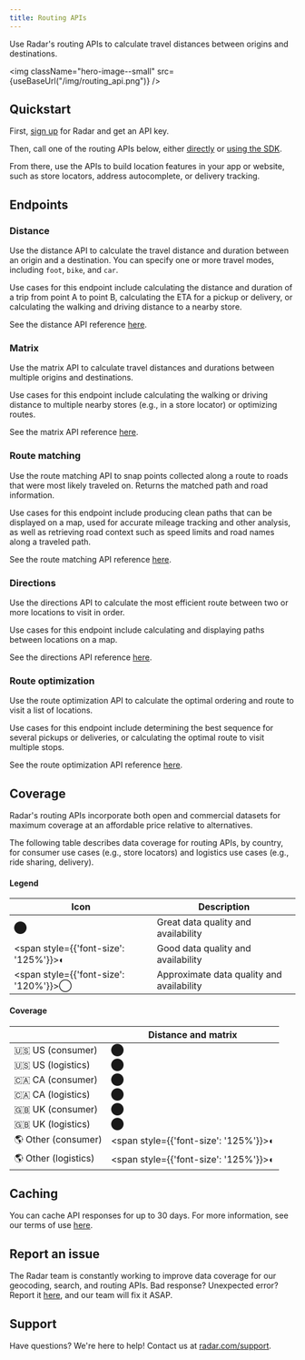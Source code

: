 ```yaml
---
title: Routing APIs
---
```



Use Radar's routing APIs to calculate travel distances between origins and destinations.

<img className="hero-image--small" src={useBaseUrl("/img/routing_api.png")} />

## Quickstart

First, [sign up](https://radar.com/signup) for Radar and get an API key.

Then, call one of the routing APIs below, either [directly](/api) or [using the SDK](/sdk).

From there, use the APIs to build location features in your app or website, such as store locators, address autocomplete, or delivery tracking.

## Endpoints

### Distance

Use the distance API to calculate the travel distance and duration between an origin and a destination. You can specify one or more travel modes, including `foot`, `bike`, and `car`.

Use cases for this endpoint include calculating the distance and duration of a trip from point A to point B, calculating the ETA for a pickup or delivery, or calculating the walking and driving distance to a nearby store.

See the distance API reference [here](/api#distance).

### Matrix

Use the matrix API to calculate travel distances and durations between multiple origins and destinations.

Use cases for this endpoint include calculating the walking or driving distance to multiple nearby stores (e.g., in a store locator) or optimizing routes.

See the matrix API reference [here](/api#matrix).

### Route matching

Use the route matching API to snap points collected along a route to roads that were most likely traveled on. Returns the matched path and road information.

Use cases for this endpoint include producing clean paths that can be displayed on a map, used for accurate mileage tracking and other analysis, as well as retrieving road context such as speed limits and road names along a traveled path.

See the route matching API reference [here](/api#route-match).

### Directions

Use the directions API to calculate the most efficient route between two or more locations to visit in order.

Use cases for this endpoint include calculating and displaying paths between locations on a map.

See the directions API reference [here](/api#directions).

### Route optimization

Use the route optimization API to calculate the optimal ordering and route to visit a list of locations.

Use cases for this endpoint include determining the best sequence for several pickups or deliveries, or calculating the optimal route to visit multiple stops.

See the route optimization API reference [here](/api#optimize-route).

## Coverage

Radar's routing APIs incorporate both open and commercial datasets for maximum coverage at an affordable price relative to alternatives.

The following table describes data coverage for routing APIs, by country, for consumer use cases (e.g., store locators) and logistics use cases (e.g., ride sharing, delivery).

#### Legend

 Icon | Description
--- | ---
⬤ | Great data quality and availability
<span style={{'font-size': '125%'}}>◐</span> | Good data quality and availability
<span style={{'font-size': '120%'}}>◯</span> | Approximate data quality and availability

#### Coverage

&nbsp; |  Distance and matrix
--- | ---
🇺🇸 US (consumer) | ⬤
🇺🇸 US (logistics) | ⬤
🇨🇦 CA (consumer) | ⬤
🇨🇦 CA (logistics) | ⬤
🇬🇧 UK (consumer) | ⬤
🇬🇧 UK (logistics) | ⬤
🌎 Other (consumer) | <span style={{'font-size': '125%'}}>◐</span>
🌎 Other (logistics) | <span style={{'font-size': '125%'}}>◐</span>

## Caching

You can cache API responses for up to 30 days. For more information, see our terms of use [here](https://radar.com/terms).

## Report an issue

The Radar team is constantly working to improve data coverage for our geocoding, search, and routing APIs. Bad response? Unexpected error? Report it [here](https://forms.gle/9ZfHi95wd8xgEERb6), and our team will fix it ASAP.

## Support

Have questions? We're here to help! Contact us at [radar.com/support](https://radar.com/support).
